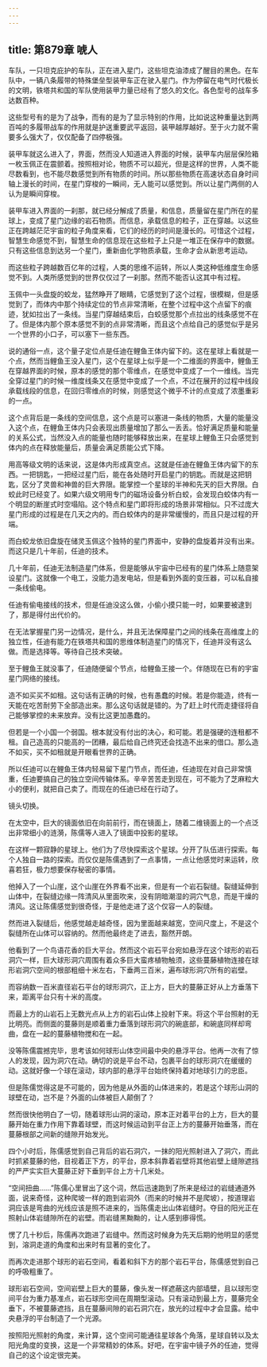 ```yaml
---
---
---
```

title: 第879章 唬人
---



车队，一只坦克庇护的车队，正在进入星门，这些坦克油漆成了醒目的黑色。在车队中，一辆八条履带的特殊堡垒型装甲车正在驶入星门。作为停留在电气时代极长的文明，铁塔共和国的军队使用装甲力量已经有了悠久的文化。各色型号的战车多达数百种。

这些型号有的是为了战争，而有的是为了显示特别的作用，比如说这种重量达到两百吨的多履带战车的作用就是护送重要武平返回，装甲越厚越好。至于火力就不需要多么强大了，仅仅配备了四停极强。

装甲车就这么进入了，界面，然而没人知道进入界面的时候，装甲车内层层保险箱一枚玉佩正在震颤着。按照相对论，物质不可以超光，但是这样的世界，人类不能尽数看到，也不能尽数感觉到所有物质的时间。所以那些物质在高速状态自身时间轴上漫长的时间，在星门穿梭的一瞬间，无人能可以感觉到。所以让星门两侧的人认为是瞬间穿梭。

装甲车进入界面的一刹那，就已经分解成了质量，和信息，质量留在星门所在的星球上，变成了星门边缘的岩石物质。而信息，承载信息的粒子，正在穿越。以这些正在跨越茫茫宇宙的粒子角度来看，它们的经历的时间是漫长的。可惜这个过程，智慧生命感觉不到，智慧生命的信息现在这些粒子上只是一堆正在保存中的数据。只有这些信息到达另一个星门，重新由化学物质承载，生命才会从新思考运动。

而这些粒子跨越数百亿年的过程，人类的思维不运转，所以人类这种低维度生命感觉不到。人类所感觉到的世界仅仅过了一刹那。然而不能否认这其中有过程。

玉佩中一头盘旋的蛟龙，猛然睁开了眼睛，它感觉到了这个过程，很模糊，但是感觉到了，而体内中那个持续定位的节点非常清晰，在整个过程中这个点留下的痕迹，犹如拉出了一条线。当星门穿越结束后，白蛟感觉那个点拉出的线条感觉不在了。但是体内那个原本感觉不到的点非常清晰，而且这个点给自己的感觉似乎是另一个世界的小口子，可以塞下一些东西。

说的通俗一点，这个量子定位点是任迪在鲤鱼王体内留下的。这在星球上看就是一个点，然而当鲤鱼王没入星门，这个在星球上似乎是一个二维面的界面中，鲤鱼王在穿越界面的时候，原本的感觉的那个零维点，在感觉中变成了一个一维线。当完全穿过星门的时候一维度线条又在感觉中变成了一个点，不过在展开的过程中线段承载线段的信息，在回归零维点的时候，则感觉这个微乎不计的点变成了浓墨重彩的一点。

这个点背后是一条线的空间信息，这个点是可以塞进一条线的物质，大量的能量没入这个点，在鲤鱼王体内只会表现出质量增加了那么一丢丢。恰好满足质量和能量的关系公式，当然没入点的能量也随时能够释放出来，在星球上鲤鱼王只会感觉到体内的点在释放能量后，质量会满足质能公式下降。

用高等级文明的话来说，这是体内形成真空点。这就是任迪在鲤鱼王体内留下的东西。一把钥匙，一把经过星门后，能在各处随时开启星门的钥匙。而就是这把钥匙，区分了灵兽和神兽的巨大界限。能掌控一个星球的半神和先天的巨大界限。白蛟此时已经变了。如果六级文明用专门的磁场设备分析白蛟，会发现白蛟体内有一个明显的断崖式时空塌陷。这个特点和星门即将形成的场景非常相似。只不过庞大星门形成的过程是在几天之内的。而白蛟体内的是非常缓慢的，而且只是过程的开端。

而白蛟龙依旧盘旋在储灵玉佩这个独特的星门界面中，安静的盘旋着并没有出来。而这只是几十年前，任迪的技术。

几十年前，任迪无法制造星门体系，但是能够从宇宙中已经有的星门体系上随意架设星门。这就像一个电工，没能力造发电站，但是看到外面的变压器，可以私自接一条线偷电。

任迪有偷电接线的技术，但是任迪没这么做，小偷小摸只能一时，如果要被逮到了，那是得付出代价的。

在无法掌握星门另一边情况，是什么，并且无法保障星门之间的线条在高维度上的独立性，任迪有能力在铁塔共和国的思维体制造星门的情况下，任迪并没有这么做。而是选择等。等待自己技术突破。

至于鲤鱼王就没事了，任迪随便留个节点，给鲤鱼王接一个。伴随现在已有的宇宙星门网络的接线。

造不如买买不如租。这句话有正确的时候，也有愚蠢的时候。若是你能造，终有一天能在吃苦耐劳下全部造出来。那么这句话就是错的。为了赶上时代而走捷径将自己能够掌控的未来放弃。没有比这更加愚蠢的。

但若是一个小国一个弱国。根本就没有付出的决心，和可能。若是强硬的连租都不租。自己造高的只能高的一团糟，最后给自己终究还会找造不出来的借口。那么造不如买，买不如租就是开眼看世界的正确。

所以任迪可以在鲤鱼王体内轻易留下星门节点，而任迪，任迪现在对自己非常慎重，任迪要搞自己的独立空间传输体系。辛辛苦苦走到现在，可不能为了芝麻粒大小的便利，就把自己卖了。而现在的任迪已经在行动了。

镜头切换。

在太空中，巨大的镜面依旧在向前前行，而在镜面上，随着二维镜面上的一个点泛出非常细小的涟漪，陈儒等人进入了镜面中投影的星球。

在这样一颗寂静的星球上。他们为了尽快探索这个星球。分开了队伍进行探索。每个人独自一路的探索。而仅仅是陈儒遇到了一点事情，一点让他感觉时来运转，欣喜若狂，极力想要保存秘密的事情。

他掉入了一个山崖，这个山崖在外界看不出来，但是有一个岩石裂缝。裂缝延伸到山体中，在裂缝边缘一阵清风从里面吹来，没有阴暗潮湿的洞穴气息，而是干燥的清风。这让陈儒感觉到很奇怪，于是他走进了这个仅容一人的裂缝。

然而进入裂缝后，他感觉越走越奇怪，因为里面越来越宽，空间尺度上，不是这个裂缝所在山体可以容纳的。然而他最终走了进去，豁然开朗。

他看到了一个鸟语花香的巨大平台。然而这个岩石平台宛如悬浮在这个球形的岩石洞穴一样，巨大球形洞穴周围有着众多巨大蛮疼植物触须，这些蔓藤植物连接在球形岩洞穴空间的根部粗细十米左右，下垂两三百米，遍布球形洞穴所有的岩壁。

而容纳数一百米直径岩石平台的球形洞穴，正上方，巨大的蔓藤正好从上方垂落下来，距离平台只有十米的高度。

而最上方的山岩石上无数光点从上方的岩石山体上投射下来。将这个平台照射的无比明亮。而侧面的蔓藤则是顺着重力垂落到球形洞穴的碗底部，和碗底同样却弯曲，盘在一起的蔓藤植物搅和在一起。

没等陈儒震撼完毕，思考该如何球形山体空间最中央的悬浮平台。他再一次有了惊人的发现，因为洞穴在动。确切的说是平台不动，包裹平台的球形洞穴在缓缓的动。这就好像一个球在滚动，球内部的悬浮平台始终保持着对地球引力的忠臣。

但是陈儒觉得这是不可能的，因为他是从外面的山体进来的，若是这个球形山洞的球壁在动，岂不是？外面的山体被巨人颠倒了？

然而很快他明白了一切，随着球形山洞的滚动，原本正对着平台的上方，巨大的蔓藤开始在重力作用下靠着球壁，而这时候运动到平台正上方的蔓藤开始垂落，而在蔓藤根部之间新的缝隙开始发光。

四个小时后，陈儒感觉到自己背后的岩石洞穴，一抹的阳光照射进入了洞穴，而此时抓紧蔓藤的他，目视着正下方，的平台，原本斜靠着岩壁将其他岩壁上缝隙遮挡的严严实实巨大蔓藤正好下垂到平台上方十几米处。

“空间扭曲……”陈儒心里冒出了这个词，然后迅速跑到了所来是经过的岩缝通道外面，说来奇怪，这种爬坡一样的跑到岩洞外（而来的时候并不是爬坡），按道理岩洞应该是弯曲的光线应该是照不进来的，当陈儒走出山体岩缝时。夺目的阳光正在照射山体岩缝隙所在的岩壁。而岩缝黑黝黝的，让人感到瘆得慌。

愣了几十秒后，陈儒再次跑进了岩缝中。然而这时候身为先天后期的他明显的感觉到，溶洞走道的角度和出来时有显著的变化了。

而再次走进那个球形的岩石空间，看着和斜下方的那个岩石平台，陈儒感觉到自己的呼吸粗重了。

球形岩石空间，空间岩壁上巨大的蔓藤，像头发一样遮蔽这内部墙壁，且以球形空间平台为重力基准点，岩石球形空间在周期型滚动。只有滚动到最上方，蔓藤完全垂下，不被蔓藤遮挡，且在蔓藤间隙的岩石洞穴在，放光的过程中才会显露。给中央悬浮的平台制造了一个光源。

按照阳光照射的角度，来计算，这个空间可能通往星球各个角落，星球自转以及太阳光角度的变换，这是一个非常精妙的体系。好吧，在宇宙中镜子外的任迪，觉得自己的这个设定很完美。